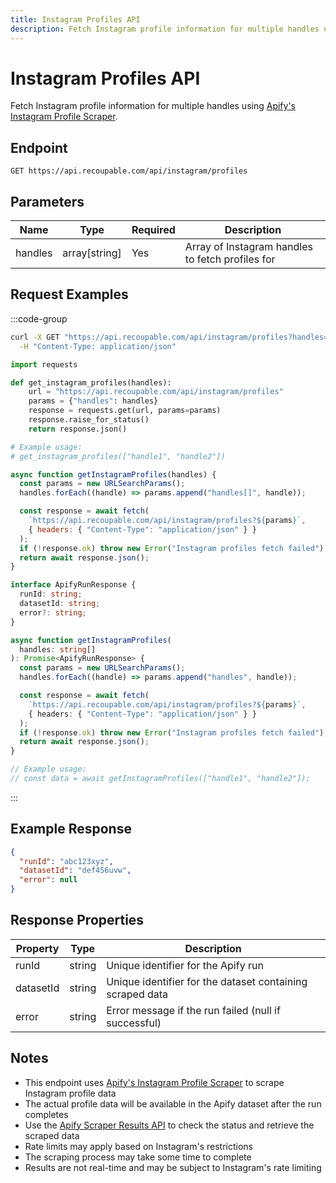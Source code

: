 ```yaml
---
title: Instagram Profiles API
description: Fetch Instagram profile information for multiple handles using Apify scraper.
---
```


# Instagram Profiles API

Fetch Instagram profile information for multiple handles using [Apify's Instagram Profile Scraper](https://apify.com/apify/instagram-profile-scraper).

## Endpoint

```http
GET https://api.recoupable.com/api/instagram/profiles
```

## Parameters

| Name    | Type          | Required | Description                                      |
| ------- | ------------- | -------- | ------------------------------------------------ |
| handles | array[string] | Yes      | Array of Instagram handles to fetch profiles for |

## Request Examples

:::code-group

```bash [cURL]
curl -X GET "https://api.recoupable.com/api/instagram/profiles?handles=handle1&handles=handle2" \
  -H "Content-Type: application/json"
```

```python [Python]
import requests

def get_instagram_profiles(handles):
    url = "https://api.recoupable.com/api/instagram/profiles"
    params = {"handles": handles}
    response = requests.get(url, params=params)
    response.raise_for_status()
    return response.json()

# Example usage:
# get_instagram_profiles(["handle1", "handle2"])
```

```javascript [JavaScript]
async function getInstagramProfiles(handles) {
  const params = new URLSearchParams();
  handles.forEach((handle) => params.append("handles[]", handle));

  const response = await fetch(
    `https://api.recoupable.com/api/instagram/profiles?${params}`,
    { headers: { "Content-Type": "application/json" } }
  );
  if (!response.ok) throw new Error("Instagram profiles fetch failed");
  return await response.json();
}
```

```typescript [TypeScript]
interface ApifyRunResponse {
  runId: string;
  datasetId: string;
  error?: string;
}

async function getInstagramProfiles(
  handles: string[]
): Promise<ApifyRunResponse> {
  const params = new URLSearchParams();
  handles.forEach((handle) => params.append("handles", handle));

  const response = await fetch(
    `https://api.recoupable.com/api/instagram/profiles?${params}`,
    { headers: { "Content-Type": "application/json" } }
  );
  if (!response.ok) throw new Error("Instagram profiles fetch failed");
  return await response.json();
}

// Example usage:
// const data = await getInstagramProfiles(["handle1", "handle2"]);
```

:::

## Example Response

```json filename="Response"
{
  "runId": "abc123xyz",
  "datasetId": "def456uvw",
  "error": null
}
```

## Response Properties

| Property  | Type   | Description                                               |
| --------- | ------ | --------------------------------------------------------- |
| runId     | string | Unique identifier for the Apify run                       |
| datasetId | string | Unique identifier for the dataset containing scraped data |
| error     | string | Error message if the run failed (null if successful)      |

## Notes

- This endpoint uses [Apify's Instagram Profile Scraper](https://apify.com/apify/instagram-profile-scraper) to scrape Instagram profile data
- The actual profile data will be available in the Apify dataset after the run completes
- Use the [Apify Scraper Results API](/apify/scraper) to check the status and retrieve the scraped data
- Rate limits may apply based on Instagram's restrictions
- The scraping process may take some time to complete
- Results are not real-time and may be subject to Instagram's rate limiting
